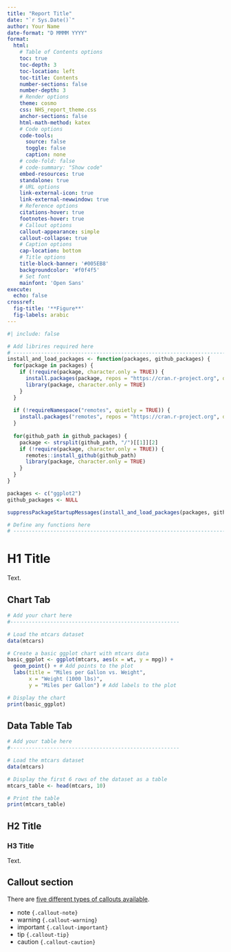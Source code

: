 ```yaml
---
title: "Report Title"
date: "`r Sys.Date()`"
author: Your Name
date-format: "D MMMM YYYY"
format:
  html:
    # Table of Contents options
    toc: true
    toc-depth: 3
    toc-location: left
    toc-title: Contents
    number-sections: false
    number-depth: 3
    # Render options
    theme: cosmo
    css: NHS_report_theme.css
    anchor-sections: false
    html-math-method: katex
    # Code options
    code-tools:
      source: false
      toggle: false
      caption: none
    # code-fold: false
    # code-summary: "Show code"
    embed-resources: true
    standalone: true
    # URL options
    link-external-icon: true
    link-external-newwindow: true
    # Reference options
    citations-hover: true
    footnotes-hover: true
    # Callout options
    callout-appearance: simple
    callout-collapse: true
    # Caption options
    cap-location: bottom
    # Title options
    title-block-banner: '#005EB8'
    backgroundcolor: '#f0f4f5'
    # Set font
    mainfont: 'Open Sans'
execute:
  echo: false
crossref:
  fig-title: '**Figure**'
  fig-labels: arabic
---
```


```r
#| include: false

# Add librires required here
# -------------------------------------------------------------------------
install_and_load_packages <- function(packages, github_packages) {
  for(package in packages) {
    if (!require(package, character.only = TRUE)) {
      install.packages(package, repos = "https://cran.r-project.org", dependencies = TRUE)
      library(package, character.only = TRUE)
    }
  }
  
  if (!requireNamespace("remotes", quietly = TRUE)) {
    install.packages("remotes", repos = "https://cran.r-project.org", dependencies = TRUE)
  }
  
  for(github_path in github_packages) {
    package <- strsplit(github_path, "/")[[1]][2]
    if (!require(package, character.only = TRUE)) {
      remotes::install_github(github_path)
      library(package, character.only = TRUE)
    }
  }
}

packages <- c("ggplot2")
github_packages <- NULL

suppressPackageStartupMessages(install_and_load_packages(packages, github_packages))

# Define any functions here
# -------------------------------------------------------------------------


```

# H1 Title

Text.

<!-- start of chart tabset -->
:::: panel-tabset

<!-- make new tabs with ## -->
## Chart Tab

```r
# Add your chart here
#-------------------------------------------------------

# Load the mtcars dataset
data(mtcars)

# Create a basic ggplot chart with mtcars data
basic_ggplot <- ggplot(mtcars, aes(x = wt, y = mpg)) +
  geom_point() + # Add points to the plot
  labs(title = "Miles per Gallon vs. Weight",
       x = "Weight (1000 lbs)",
       y = "Miles per Gallon") # Add labels to the plot

# Display the chart
print(basic_ggplot)
```

<!-- make new tabs with ## -->
## Data Table Tab

```r
# Add your table here
#-------------------------------------------------------

# Load the mtcars dataset
data(mtcars)

# Display the first 6 rows of the dataset as a table
mtcars_table <- head(mtcars, 10)

# Print the table
print(mtcars_table)
```

::::
<!-- end of chart tabset -->

## H2 Title

### H3 Title

Text.

::: {.callout-note}
## Callout section

There are [five different types of callouts available](https://quarto.org/docs/authoring/callouts.html#callout-types).

- note `{.callout-note}`
- warning `{.callout-warning}`
- important `{.callout-important}`
- tip `{.callout-tip}`
- caution `{.callout-caution}`

:::
